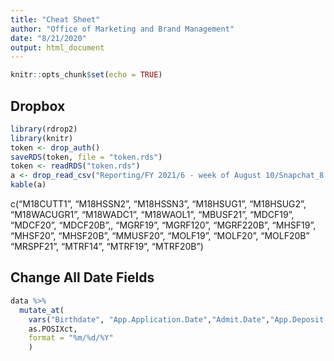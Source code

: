 ```yaml
---
title: "Cheat Sheet"
author: "Office of Marketing and Brand Management"
date: "8/21/2020"
output: html_document
---
```


```r
knitr::opts_chunk$set(echo = TRUE)
```

## Dropbox

```r
library(rdrop2)
library(knitr)
token <- drop_auth()
saveRDS(token, file = "token.rds")
token <- readRDS("token.rds")
a <- drop_read_csv("Reporting/FY 2021/6 - week of August 10/Snapchat_8.10.20_to8.16.20.csv")
kable(a)

```
c("M18CUTT1", "M18HSSN2", "M18HSSN3", "M18HSUG1", "M18HSUG2", "M18WACUGR1", "M18WADC1", "M18WAOL1", "MBUSF21", "MDCF19", "MDCF20", "MDCF20B",, "MGRF19", "MGRF120", "MGRF220B",  "MHSF19", "MHSF20", "MHSF20B", "MMUSF20", "MOLF19", "MOLF20", "MOLF20B" "MRSPF21", "MTRF14", "MTRF19", "MTRF20B")

## Change All Date Fields

```r
data %>% 
  mutate_at(
    vars("Birthdate", "App.Application.Date","Admit.Date","App.Deposit.Date"), 
    as.POSIXct,
    format = "%m/%d/%Y"
    )
```

